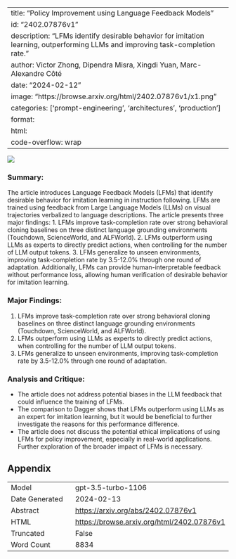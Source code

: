 
---
title: "Policy Improvement using Language Feedback Models"
id: "2402.07876v1"
description: "LFMs identify desirable behavior for imitation learning, outperforming LLMs and improving task-completion rate."
author: Victor Zhong, Dipendra Misra, Xingdi Yuan, Marc-Alexandre Côté
date: "2024-02-12"
image: "https://browse.arxiv.org/html/2402.07876v1/x1.png"
categories: ['prompt-engineering', 'architectures', 'production']
format:
  html:
    code-overflow: wrap
---

![](https://browse.arxiv.org/html/2402.07876v1/x1.png)

### Summary:
The article introduces Language Feedback Models (LFMs) that identify desirable behavior for imitation learning in instruction following. LFMs are trained using feedback from Large Language Models (LLMs) on visual trajectories verbalized to language descriptions. The article presents three major findings:
1. LFMs improve task-completion rate over strong behavioral cloning baselines on three distinct language grounding environments (Touchdown, ScienceWorld, and ALFWorld).
2. LFMs outperform using LLMs as experts to directly predict actions, when controlling for the number of LLM output tokens.
3. LFMs generalize to unseen environments, improving task-completion rate by 3.5-12.0% through one round of adaptation. Additionally, LFMs can provide human-interpretable feedback without performance loss, allowing human verification of desirable behavior for imitation learning.

### Major Findings:
1. LFMs improve task-completion rate over strong behavioral cloning baselines on three distinct language grounding environments (Touchdown, ScienceWorld, and ALFWorld).
2. LFMs outperform using LLMs as experts to directly predict actions, when controlling for the number of LLM output tokens.
3. LFMs generalize to unseen environments, improving task-completion rate by 3.5-12.0% through one round of adaptation.

### Analysis and Critique:
- The article does not address potential biases in the LLM feedback that could influence the training of LFMs.
- The comparison to Dagger shows that LFMs outperform using LLMs as an expert for imitation learning, but it would be beneficial to further investigate the reasons for this performance difference.
- The article does not discuss the potential ethical implications of using LFMs for policy improvement, especially in real-world applications. Further exploration of the broader impact of LFMs is necessary.

## Appendix

|          |          |
|----------|----------|
| Model     | gpt-3.5-turbo-1106       |
| Date Generated     | 2024-02-13       |
| Abstract | [https://arxiv.org/abs/2402.07876v1](https://arxiv.org/abs/2402.07876v1)        |
| HTML     | [https://browse.arxiv.org/html/2402.07876v1](https://browse.arxiv.org/html/2402.07876v1)       |
| Truncated       | False       |
| Word Count       | 8834       |